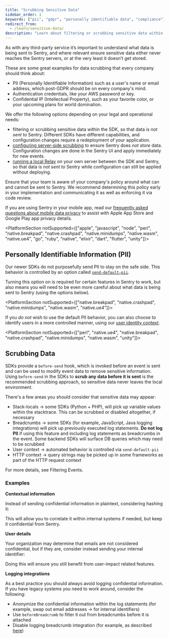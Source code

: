 ```yaml
---
title: "Scrubbing Sensitive Data"
sidebar_order: 1
keywords: ["pii", "gdpr", "personally identifiable data", "compliance"]
redirect_from:
  - /learn/sensitive-data/
description: "Learn about filtering or scrubbing sensitive data within the SDK, so that data is not sent with the event. You can also configure server-side scrubbing to ensure the data is not stored."
---
```


As with any third-party service it’s important to understand what data is being sent to Sentry, and where relevant ensure sensitive data either never reaches the Sentry servers, or at the very least it doesn’t get stored.

These are some great examples for data scrubbing that every company should think about:

- PII (Personally Identifiable Information) such as a user's name or email address, which post-GDPR should be on every company's mind.
- Authentication credentials, like your AWS password or key.
- Confidential IP (Intellectual Property), such as your favorite color, or your upcoming plans for world domination.

We offer the following options depending on your legal and operational needs:

- filtering or scrubbing sensitive data within the SDK, so that data is *not sent to* Sentry. Different SDKs have different capabilities, and configuration changes require a redeployment of your application.
- [configuring server-side scrubbing](/product/data-management-settings/server-side-scrubbing/) to ensure Sentry does *not store* data. Configuration changes are done in the Sentry UI and apply immediately for new events.
- [running a local Relay](/product/relay/) on your own server between the SDK and Sentry, so that data is *not sent to* Sentry while configuration can still be applied without deploying.

<Note>

Ensure that your team is aware of your company's policy around what can and cannot be sent to Sentry. We recommend determining this policy early in your implementation and communicating it as well as enforcing it via code review.

If you are using Sentry in your mobile app, read our [frequently asked questions about mobile data privacy](/product/security/mobile-privacy/) to assist with Apple App Store and Google Play app privacy details.

</Note>

<PlatformSection notSupported={["apple", "javascript", "node", "perl", "native.breakpad", "native.crashpad", "native.minidumps", "native.wasm", "native.ue4", "go", "ruby", "native", "elixir", "dart", "flutter", "unity"]}>

## Personally Identifiable Information (PII)

Our newer SDKs do not purposefully send PII to stay on the safe side. This behavior is controlled by an option called [`send-default-pii`](../../configuration/options/#send-default-pii).

Turning this option on is required for certain features in Sentry to work, but also means you will need to be even more careful about what data is being sent to Sentry (using the options below).

</PlatformSection>

<PlatformSection notSupported={["native.breakpad", "native.crashpad", "native.minidumps", "native.wasm", "native.ue4"]}>

If you _do not_ wish to use the default PII behavior, you can also choose to identify users in a more controlled manner, using our [user identity context](../../enriching-events/identify-user/).

</PlatformSection>

<PlatformSection notSupported={["perl", "native.ue4", "native.breakpad", "native.crashpad", "native.minidumps", "native.wasm", "unity"]}>

## Scrubbing Data

SDKs provide a `before-send` hook, which is invoked before an event is sent and can be used to modify event data to remove sensitive information. Using `before-send` in the SDKs to **scrub any data before it is sent** is the recommended scrubbing approach, so sensitive data never leaves the local environment.

<PlatformContent includePath="configuration/before-send" />

There's a few areas you should consider that sensitive data may appear:

- Stack-locals → some SDKs (Python + PHP), will pick up variable values within the stacktrace. This can be scrubbed or disabled altogether, if necessary
- Breadcrumbs → some SDKs (for example, JavaScript, Java logging integrations) will pick up previously executed log statements. **Do not log PII** if using this feature and including log statements as breadcrumbs in the event. Some backend SDKs will surface DB queries which may need to be scrubbed
- User context → automated behavior is controlled via `send-default-pii`
- HTTP context → query strings may be picked up in some frameworks as part of the HTTP request context

For more details, see <PlatformLink to="/configuration/filtering/">Filtering Events</PlatformLink>.

### Examples

**Contextual information**

Instead of sending confidential information in plaintext, considering hashing it:

<PlatformContent includePath="sensitive-data/set-tag" />

This will allow you to correlate it within internal systems if needed, but keep it confidential from Sentry.

**User details**

Your organization may determine that emails are not considered confidential, but if they are, consider instead sending your internal identifier:

<PlatformContent includePath="sensitive-data/set-user" />

Doing this will ensure you still benefit from user-impact related features.

**Logging integrations**

As a best practice you should always avoid logging confidential information. If you have legacy systems you need to work around, consider the following:

- Anonymize the confidential information within the log statements (for example, swap out email addresses -> for internal identifiers)
- Use `beforeBreadcrumb` to filter it out from breadcrumbs before it is attached
- Disable logging breadcrumb integration (for example, as described [here](/platforms/javascript/configuration/integrations/default/#breadcrumbs))

</PlatformSection>
